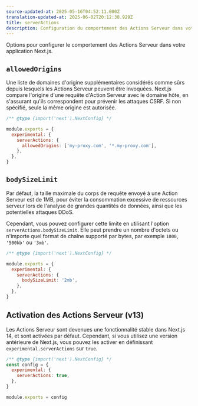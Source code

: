 ```yaml
---
source-updated-at: 2025-05-16T04:52:11.000Z
translation-updated-at: 2025-06-02T20:12:38.929Z
title: serverActions
description: Configuration du comportement des Actions Serveur dans votre application Next.js.
---
```


Options pour configurer le comportement des Actions Serveur dans votre application Next.js.

## `allowedOrigins`

Une liste de domaines d'origine supplémentaires considérés comme sûrs depuis lesquels les Actions Serveur peuvent être invoquées. Next.js compare l'origine d'une requête d'Action Serveur avec le domaine hôte, en s'assurant qu'ils correspondent pour prévenir les attaques CSRF. Si non spécifié, seule la même origine est autorisée.

```js filename="next.config.js"
/** @type {import('next').NextConfig} */

module.exports = {
  experimental: {
    serverActions: {
      allowedOrigins: ['my-proxy.com', '*.my-proxy.com'],
    },
  },
}
```

## `bodySizeLimit`

Par défaut, la taille maximale du corps de requête envoyé à une Action Serveur est de 1MB, pour éviter la consommation excessive de ressources serveur lors de l'analyse de grandes quantités de données, ainsi que les potentielles attaques DDoS.

Cependant, vous pouvez configurer cette limite en utilisant l'option `serverActions.bodySizeLimit`. Elle peut prendre un nombre d'octets ou n'importe quel format de chaîne supporté par bytes, par exemple `1000`, `'500kb'` ou `'3mb'`.

```js filename="next.config.js"
/** @type {import('next').NextConfig} */

module.exports = {
  experimental: {
    serverActions: {
      bodySizeLimit: '2mb',
    },
  },
}
```

## Activation des Actions Serveur (v13)

Les Actions Serveur sont devenues une fonctionnalité stable dans Next.js 14, et sont activées par défaut. Cependant, si vous utilisez une version antérieure de Next.js, vous pouvez les activer en définissant `experimental.serverActions` sur `true`.

```js filename="next.config.js"
/** @type {import('next').NextConfig} */
const config = {
  experimental: {
    serverActions: true,
  },
}

module.exports = config
```